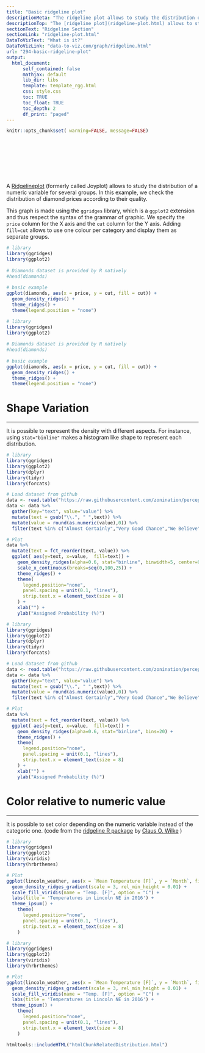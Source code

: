 ```yaml
---
title: "Basic ridgeline plot"
descriptionMeta: "The ridgeline plot allows to study the distribution of a numeric variable for several groups. Learn how to build one with R and the ggridges library."
descriptionTop: "The [ridgeline plot](ridgeline-plot.html) allows to study the distribution of a numeric variable for several groups. This document explains how to build it with `R` and the `ggridges` library."
sectionText: "Ridgeline Section"
sectionLink: "ridgeline-plot.html"
DataToVizText: "What is it?"
DataToVizLink: "data-to-viz.com/graph/ridgeline.html"
url: "294-basic-ridgeline-plot"
output:
  html_document:
      self_contained: false    
      mathjax: default
      lib_dir: libs
      template: template_rgg.html
      css: style.css
      toc: TRUE
      toc_float: TRUE
      toc_depth: 2
      df_print: "paged"
---
```



```r
knitr::opts_chunk$set( warning=FALSE, message=FALSE)
```

<div class="container" style="padding-top: 100px">




<div class = "row">

<div class = "col-md-6  col-sm-12 align-self-center">

A [Ridgelineplot](https://www.data-to-viz.com/graph/ridgeline.html) (formerly called Joyplot) allows to study the distribution of a numeric variable for several groups. In this example, we check the distribution of diamond prices according to their quality.
 
This graph is made using the `ggridges` library, which is a `ggplot2` extension and thus respect the syntax of the grammar of graphic. We specify the `price` column for the X axis and the `cut` column for the Y axis. Adding `fill=cut` allows to use one colour per category and display them as separate groups.
</div>


<div class = "col-md-6  col-sm-12">

```r
# library
library(ggridges)
library(ggplot2)
 
# Diamonds dataset is provided by R natively
#head(diamonds)
 
# basic example
ggplot(diamonds, aes(x = price, y = cut, fill = cut)) +
  geom_density_ridges() +
  theme_ridges() + 
  theme(legend.position = "none")
```
</div>
</div>



```r
# library
library(ggridges)
library(ggplot2)
 
# Diamonds dataset is provided by R natively
#head(diamonds)
 
# basic example
ggplot(diamonds, aes(x = price, y = cut, fill = cut)) +
  geom_density_ridges() +
  theme_ridges() + 
  theme(legend.position = "none")
```


# Shape Variation {#shape}
***
<div class = "row">

<div class = "col-md-6  col-sm-12 align-self-center">

It is possible to represent the density with different aspects. For instance, using `stat="binline"` makes a histogram like shape to represent each distribution.
</div>


<div class = "col-md-6  col-sm-12">

```r
# library
library(ggridges)
library(ggplot2)
library(dplyr)
library(tidyr)
library(forcats)

# Load dataset from github
data <- read.table("https://raw.githubusercontent.com/zonination/perceptions/master/probly.csv", header=TRUE, sep=",")
data <- data %>% 
  gather(key="text", value="value") %>%
  mutate(text = gsub("\\.", " ",text)) %>%
  mutate(value = round(as.numeric(value),0)) %>%
  filter(text %in% c("Almost Certainly","Very Good Chance","We Believe","Likely","About Even", "Little Chance", "Chances Are Slight", "Almost No Chance"))

# Plot
data %>%
  mutate(text = fct_reorder(text, value)) %>%
  ggplot( aes(y=text, x=value,  fill=text)) +
    geom_density_ridges(alpha=0.6, stat="binline", binwidth=5, center=0) +
    scale_x_continuous(breaks=seq(0,100,25)) +
    theme_ridges() +
    theme(
      legend.position="none",
      panel.spacing = unit(0.1, "lines"),
      strip.text.x = element_text(size = 8)
    ) +
    xlab("") +
    ylab("Assigned Probability (%)")
```
</div>
</div>



```r
# library
library(ggridges)
library(ggplot2)
library(dplyr)
library(tidyr)
library(forcats)

# Load dataset from github
data <- read.table("https://raw.githubusercontent.com/zonination/perceptions/master/probly.csv", header=TRUE, sep=",")
data <- data %>% 
  gather(key="text", value="value") %>%
  mutate(text = gsub("\\.", " ",text)) %>%
  mutate(value = round(as.numeric(value),0)) %>%
  filter(text %in% c("Almost Certainly","Very Good Chance","We Believe","Likely","About Even", "Little Chance", "Chances Are Slight", "Almost No Chance"))

# Plot
data %>%
  mutate(text = fct_reorder(text, value)) %>%
  ggplot( aes(y=text, x=value,  fill=text)) +
    geom_density_ridges(alpha=0.6, stat="binline", bins=20) +
    theme_ridges() +
    theme(
      legend.position="none",
      panel.spacing = unit(0.1, "lines"),
      strip.text.x = element_text(size = 8)
    ) +
    xlab("") +
    ylab("Assigned Probability (%)")
```



# Color relative to numeric value {#color}
***

<div class = "row">

<div class = "col-md-6  col-sm-12 align-self-center">

It is possible to set color depending on the numeric variable instead of the categoric one. (code from the [ridgeline R package](https://cran.r-project.org/web/packages/ggridges/vignettes/introduction.html) by [Claus O. Wilke](https://github.com/clauswilke) )

</div>


<div class = "col-md-6  col-sm-12">

```r
# library
library(ggridges)
library(ggplot2)
library(viridis)
library(hrbrthemes)

# Plot
ggplot(lincoln_weather, aes(x = `Mean Temperature [F]`, y = `Month`, fill = ..x..)) +
  geom_density_ridges_gradient(scale = 3, rel_min_height = 0.01) +
  scale_fill_viridis(name = "Temp. [F]", option = "C") +
  labs(title = 'Temperatures in Lincoln NE in 2016') +
  theme_ipsum() +
    theme(
      legend.position="none",
      panel.spacing = unit(0.1, "lines"),
      strip.text.x = element_text(size = 8)
    )
```
</div>
</div>



```r
# library
library(ggridges)
library(ggplot2)
library(viridis)
library(hrbrthemes)

# Plot
ggplot(lincoln_weather, aes(x = `Mean Temperature [F]`, y = `Month`, fill = ..x..)) +
  geom_density_ridges_gradient(scale = 3, rel_min_height = 0.01) +
  scale_fill_viridis(name = "Temp. [F]", option = "C") +
  labs(title = 'Temperatures in Lincoln NE in 2016') +
  theme_ipsum() +
    theme(
      legend.position="none",
      panel.spacing = unit(0.1, "lines"),
      strip.text.x = element_text(size = 8)
    )
```



<!-- Close container -->
</div>




```r
htmltools::includeHTML("htmlChunkRelatedDistribution.html")
```

